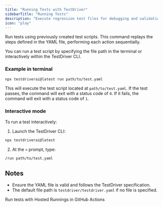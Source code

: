 ```yaml
---
title: "Running Tests with TestDriver"
sidebarTitle: "Running Tests"
description: "Execute regression test files for debugging and validation."
icon: "play"
---
```


Run tests using previously created test scripts. This command replays the steps defined in the YAML file, performing each action sequentially.

You can run a test script by specifying the file path in the terminal or interactively within the TestDriver CLI.

### Example in terminal

```bash
npx testdriverai@latest run path/to/test.yaml
```

This will execute the test script located at `path/to/test.yaml`. If the test passes, the command will exit with a status code of `0`. If it fails, the command will exit with a status code of `1`.

### Interactive mode

To run a test interactively:

1. Launch the TestDriver CLI:

```bash
npx testdriverai@latest
```

2. At the `>` prompt, type:

```bash
/run path/to/test.yaml
```

## Notes

- Ensure the YAML file is valid and follows the TestDriver specification.
- The default file path is `testdriver/testdriver.yaml` if no file is specified.

<Card title="Running Tests in CI" icon="link" href="/getting-started/ci">
  Run tests with Hosted Runnings in GitHub Actions
</Card>
